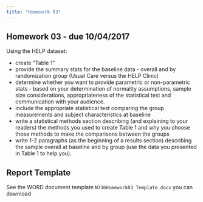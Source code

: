 ```yaml
---
title: "Homework 03"
---
```


## Homework 03 - due 10/04/2017

Using the HELP dataset:

* create "Table 1"
* provide the summary stats for the baseline data - overall and by randomization group (Usual Care versus the HELP Clinic)
* determine whether you want to provide parametric or non-parametric stats - based on your determination of normality assumptions, sample size considerations, appropriateness of the statistical test and communication with your audience.
* include the appropriate statistical test comparing the group measurements and subject characteristics at baseline
* write a statistical methods section describing (and explaining to your readers) the methods you used to create Table 1 and why you choose those methods to make the comparisons between the groups
* write 1-2 paragraphs (as the beginning of a results section) describing the sample overall at baseline and by group (use the data you presented in Table 1 to help you).

## Report Template

See the WORD document template `N736Homework03_Template.docx` you can download 
